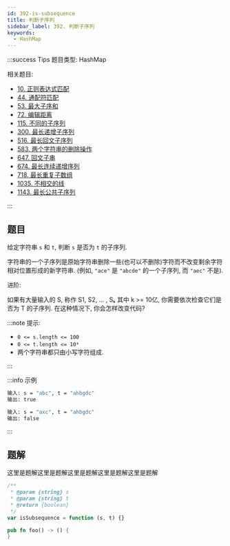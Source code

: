```yaml
---
id: 392-is-subsequence
title: 判断子序列
sidebar_label: 392. 判断子序列
keywords:
  - HashMap
---
```


:::success Tips
题目类型: HashMap

相关题目:

- [10. 正则表达式匹配](/leetcode/hard/10-is-match)
- [44. 通配符匹配](/leetcode/hard/44-is-match)
- [53. 最大子序和](/leetcode/medium/53-max-sub-array)
- [72. 编辑距离](/leetcode/medium/72-min-distance)
- [115. 不同的子序列](/leetcode/hard/115-num-distinct)
- [300. 最长递增子序列](/leetcode/medium/300-length-of-lis)
- [516. 最长回文子序列](/leetcode/medium/516-longest-palindrome-subseq)
- [583. 两个字符串的删除操作](/leetcode/medium/583-min-distance)
- [647. 回文子串](/leetcode/medium/647-count-substrings)
- [674. 最长连续递增序列](/leetcode/easy/674-find-length-of-lcis)
- [718. 最长重复子数组](/leetcode/medium/718-find-length)
- [1035. 不相交的线](/leetcode/medium/1035-max-uncrossed-lines)
- [1143. 最长公共子序列](/leetcode/medium/1143-longest-common-subsequence)

:::

## 题目

给定字符串 `s` 和 `t`, 判断 `s` 是否为 `t` 的子序列.

字符串的一个子序列是原始字符串删除一些(也可以不删除)字符而不改变剩余字符相对位置形成的新字符串. (例如, `"ace"` 是 `"abcde"` 的一个子序列, 而 `"aec"` 不是).

进阶:

如果有大量输入的 S, 称作 S1, S2, ... , Sₖ 其中 k >= 10亿, 你需要依次检查它们是否为 T 的子序列. 在这种情况下, 你会怎样改变代码?

:::note 提示:

- `0 <= s.length <= 100`
- `0 <= t.length <= 10⁴`
- 两个字符串都只由小写字符组成.

:::

:::info 示例

```bash
输入: s = "abc", t = "ahbgdc"
输出: true
```

```bash
输入: s = "axc", t = "ahbgdc"
输出: false
```

:::

## 题解

这里是题解这里是题解这里是题解这里是题解这里是题解


<Tabs>
  <TabItem value="JavaScript" label="JavaScript" default>

```ts
/**
 * @param {string} s
 * @param {string} t
 * @return {boolean}
 */
var isSubsequence = function (s, t) {}
```

</TabItem>
<TabItem value="Rust" label="Rust">

```rust
pub fn foo() -> () {
}
```

</TabItem>
</Tabs>
